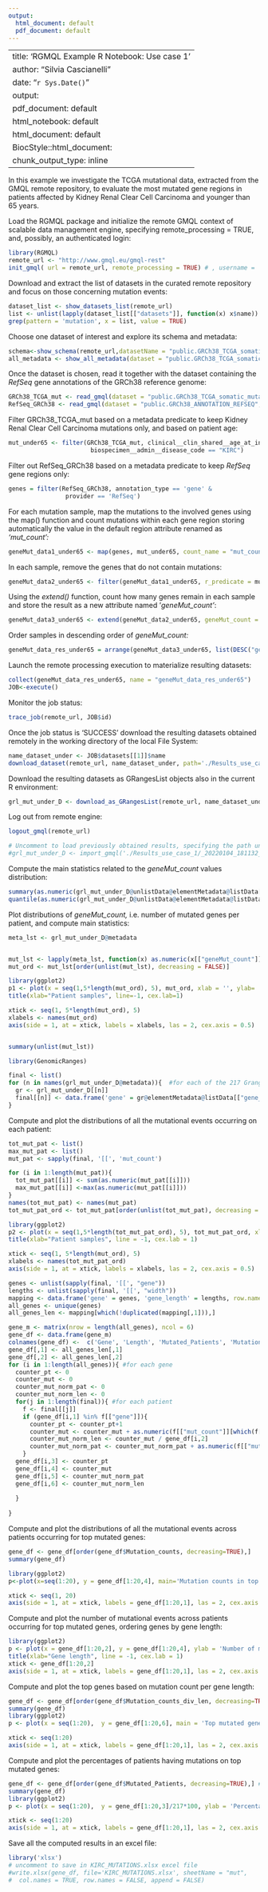 ```yaml
---
output:
  html_document: default
  pdf_document: default
---
```


---
title: 'RGMQL Example R Notebook: Use case 1'
author: "Silvia Cascianelli"
date: "`r Sys.Date()`"
output:
  pdf_document: default
  html_notebook: default
  html_document: default
  BiocStyle::html_document:
  chunk_output_type: inline
---

In this example we investigate the TCGA mutational data, extracted from the GMQL remote repository, to evaluate the most mutated gene regions in patients affected by Kidney Renal Clear Cell Carcinoma and younger than 65 years.

Load the RGMQL package and initialize the remote GMQL context of scalable data management engine, specifying remote_processing = TRUE, and, possibly, an authenticated login:

```r
library(RGMQL)
remote_url <- "http://www.gmql.eu/gmql-rest"
init_gmql( url = remote_url, remote_processing = TRUE) # , username = 'XXXX', password = 'XXXX')
```

Download and extract the list of datasets in the curated remote repository and focus on those concerning mutation events:

```r
dataset_list <- show_datasets_list(remote_url)
list <- unlist(lapply(dataset_list[["datasets"]], function(x) x$name))
grep(pattern = 'mutation', x = list, value = TRUE)

```

Choose one dataset of interest and explore its schema and metadata:

```r
schema<-show_schema(remote_url,datasetName = "public.GRCh38_TCGA_somatic_mutation_masked_2019_10")
all_metadata <- show_all_metadata(dataset = "public.GRCh38_TCGA_somatic_mutation_masked_2019_10")
```

Once the dataset is chosen, read it together with the dataset containing the *RefSeq* gene annotations of the GRCh38 reference genome:

```r
GRCh38_TCGA_mut <- read_gmql(dataset = "public.GRCh38_TCGA_somatic_mutation_masked_2019_10", is_local = FALSE)
RefSeq_GRCh38 <- read_gmql(dataset = "public.GRCh38_ANNOTATION_REFSEQ", is_local = FALSE)
```

Filter GRCh38_TCGA_mut based on a metadata predicate to keep Kidney Renal Clear Cell Carcinoma mutations only, and based on patient age:

```r
mut_under65 <- filter(GRCh38_TCGA_mut, clinical__clin_shared__age_at_initial_pathologic_diagnosis < 65 & 
                       biospecimen__admin__disease_code == "KIRC")
```

Filter out RefSeq_GRCh38 based on a metadata predicate to keep *RefSeq* gene regions only:

```r
genes = filter(RefSeq_GRCh38, annotation_type == 'gene' & 
                provider == 'RefSeq')
```

For each mutation sample, map the mutations to the involved genes using the map() function and count mutations within each gene region storing automatically the value in the default region attribute renamed as  *'mut_count':*

```r
geneMut_data1_under65 <- map(genes, mut_under65, count_name = "mut_count")
```

In each sample, remove the genes that do not contain mutations:

```r
geneMut_data2_under65 <- filter(geneMut_data1_under65, r_predicate = mut_count >= 1)
```

Using the *extend()* function, count how many genes remain in each sample and store the result as a new attribute named '*geneMut_count'*:

```r
geneMut_data3_under65 <- extend(geneMut_data2_under65, geneMut_count = COUNT())
```

Order samples in descending order of *geneMut_count:*

```r
geneMut_data_res_under65 = arrange(geneMut_data3_under65, list(DESC("geneMut_count")))
```

Launch the remote processing execution to materialize resulting datasets:

```r
collect(geneMut_data_res_under65, name = "geneMut_data_res_under65")
JOB<-execute()
```

Monitor the job status:

```r
trace_job(remote_url, JOB$id)
```

Once the job status is 'SUCCESS' download the resulting datasets obtained remotely in the working directory of the local File System:

```r
name_dataset_under <- JOB$datasets[[1]]$name
download_dataset(remote_url, name_dataset_under, path='./Results_use_case_1')

```

Download the resulting datasets as GRangesList objects also in the current R environment:

```r
grl_mut_under_D <- download_as_GRangesList(remote_url, name_dataset_under)

```

Log out from remote engine:

```r
logout_gmql(remote_url)
```

```r
# Uncomment to load previously obtained results, specifying the path until the downloaded folder:
#grl_mut_under_D <- import_gmql('./Results_use_case_1/_20220104_181132_geneMut_data_res_under65', TRUE)

```
Compute the main statistics related to the *geneMut_count* values distribution:

```r
summary(as.numeric(grl_mut_under_D@unlistData@elementMetadata@listData[["mut_count"]]))
quantile(as.numeric(grl_mut_under_D@unlistData@elementMetadata@listData[["mut_count"]]), c(.90, .95, .99))
```

Plot distributions of *geneMut_count,* i.e. number of mutated genes per patient, and compute main statistics:

```r

meta_lst <- grl_mut_under_D@metadata


mut_lst <- lapply(meta_lst, function(x) as.numeric(x[["geneMut_count"]]))
mut_ord <- mut_lst[order(unlist(mut_lst), decreasing = FALSE)]

library(ggplot2)
p1 <- plot(x = seq(1,5*length(mut_ord), 5), mut_ord, xlab = '', ylab= 'Number of mutated genes', xaxt = "n")
title(xlab="Patient samples", line=-1, cex.lab=1)

xtick <- seq(1, 5*length(mut_ord), 5)
xlabels <- names(mut_ord)
axis(side = 1, at = xtick, labels = xlabels, las = 2, cex.axis = 0.5)


summary(unlist(mut_lst))
```

```r
library(GenomicRanges)

final <- list()
for (n in names(grl_mut_under_D@metadata)){  #for each of the 217 Granges
  gr <- grl_mut_under_D[[n]]
  final[[n]] <- data.frame('gene' = gr@elementMetadata@listData[["gene_symbol"]], 'mut_count' = as.numeric(gr@elementMetadata@listData[["mut_count"]]), 'width'  = width(ranges(grl_mut_under_D[[n]])))
}


```

Compute and plot the distributions of all the mutational events occurring on each patient:

```r
tot_mut_pat <- list()
max_mut_pat <- list()
mut_pat <- sapply(final, '[[', 'mut_count')

for (i in 1:length(mut_pat)){
  tot_mut_pat[[i]] <- sum(as.numeric(mut_pat[[i]]))
  max_mut_pat[[i]] <-max(as.numeric(mut_pat[[i]]))
}
names(tot_mut_pat) <- names(mut_pat)
tot_mut_pat_ord <- tot_mut_pat[order(unlist(tot_mut_pat), decreasing = FALSE)]

library(ggplot2)
p2 <- plot(x = seq(1,5*length(tot_mut_pat_ord), 5), tot_mut_pat_ord, xlab = '', ylab= 'Number of mutational events', xaxt = "n")
title(xlab="Patient samples", line = -1, cex.lab = 1)

xtick <- seq(1, 5*length(mut_ord), 5)
xlabels <- names(tot_mut_pat_ord)
axis(side = 1, at = xtick, labels = xlabels, las = 2, cex.axis = 0.5)
```

```r
genes <- unlist(sapply(final, '[[', "gene"))
lengths <- unlist(sapply(final, '[[', "width"))
mapping <- data.frame('gene' = genes, 'gene_length' = lengths, row.names = NULL)
all_genes <- unique(genes)
all_genes_len <- mapping[which(!duplicated(mapping[,1])),]

gene_m <- matrix(nrow = length(all_genes), ncol = 6)
gene_df <- data.frame(gene_m)
colnames(gene_df) <-  c('Gene', 'Length', 'Mutated_Patients', 'Mutation_counts', 'Mutation_counts_norm', 'Mutation_counts_div_len')
gene_df[,1] <- all_genes_len[,1]
gene_df[,2] <- all_genes_len[,2]
for (i in 1:length(all_genes)){ #for each gene
  counter_pt <- 0
  counter_mut <- 0
  counter_mut_norm_pat <- 0
  counter_mut_norm_len <- 0
  for(j in 1:length(final)){ #for each patient
    f <- final[[j]]
    if (gene_df[i,1] %in% f[["gene"]]){
      counter_pt <- counter_pt+1
      counter_mut <- counter_mut + as.numeric(f[["mut_count"]][which(f[["gene"]] == gene_df[i,1])[1]]) #[1] to avoid issues when there are multiple regions of the same gene and duplicated symbols
      counter_mut_norm_len <- counter_mut / gene_df[i,2]
      counter_mut_norm_pat <- counter_mut_norm_pat + as.numeric(f[["mut_count"]][which(f[["gene"]] == gene_df[i,1])[1]]) / tot_mut_pat[[j]]
    }
  gene_df[i,3] <- counter_pt
  gene_df[i,4] <- counter_mut
  gene_df[i,5] <- counter_mut_norm_pat
  gene_df[i,6] <- counter_mut_norm_len
      
  }
  
}

```

Compute and plot the distributions of all the mutational events across patients occurring for top mutated genes:

```r
gene_df <- gene_df[order(gene_df$Mutation_counts, decreasing=TRUE),] 
summary(gene_df)

library(ggplot2)
p<-plot(x=seq(1:20), y = gene_df[1:20,4], main='Mutation counts in top mutated genes', ylab = 'Number of mutations across patient samples', xlab = NA, xaxt="n")

xtick <- seq(1, 20)
axis(side = 1, at = xtick, labels = gene_df[1:20,1], las = 2, cex.axis = 0.75)

```

Compute and plot the number of mutational events across patients occurring for top mutated genes, ordering genes by gene length:

```r
library(ggplot2)
p <- plot(x = gene_df[1:20,2], y = gene_df[1:20,4], ylab = 'Number of mutations across samples', xlab = '', main='Mutation counts compared to gene lengths in top mutated genes', xaxt="n") #xlab = 'Genes'
title(xlab="Gene length", line = -1, cex.lab = 1)
xtick <- gene_df[1:20,2]
axis(side = 1, at = xtick, labels = gene_df[1:20,1], las = 2, cex.axis = 0.75)
```

Compute and plot the top genes based on mutation count per gene length:

```r
gene_df <- gene_df[order(gene_df$Mutation_counts_div_len, decreasing=TRUE),] #descending geneMut_count_order
summary(gene_df)
library(ggplot2)
p <- plot(x = seq(1:20),  y = gene_df[1:20,6], main = 'Top mutated genes based on mutation count divided by gene length', ylab = 'Mutation counts per gene length', xlab = NA, xaxt = "n") #xlab = 'Genes'

xtick <- seq(1:20)
axis(side = 1, at = xtick, labels = gene_df[1:20,1], las = 2, cex.axis = 0.7)
```

Compute and plot the percentages of patients having mutations on top mutated genes:

```r
gene_df <- gene_df[order(gene_df$Mutated_Patients, decreasing=TRUE),] #descending gene_mut_count_order
summary(gene_df)
library(ggplot2)
p <- plot(x = seq(1:20),  y = gene_df[1:20,3]/217*100, ylab = 'Percentage of patients (%)', xlab = NA, main = 'Top mutated genes based on percentage of mutated patients', xaxt = "n") #xlab = 'Genes'

xtick <- seq(1:20)
axis(side = 1, at = xtick, labels = gene_df[1:20,1], las = 2, cex.axis = 0.75)
```

Save all the computed results in an excel file:

```r
library('xlsx')
# uncomment to save in KIRC_MUTATIONS.xlsx excel file
#write.xlsx(gene_df, file='KIRC_MUTATIONS.xlsx', sheetName = "mut", 
#  col.names = TRUE, row.names = FALSE, append = FALSE)
```
